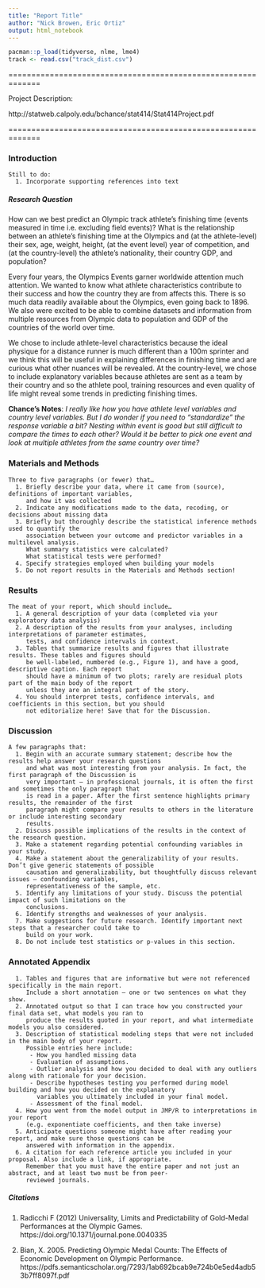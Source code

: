 ```yaml
---
title: "Report Title"
author: "Nick Browen, Eric Ortiz"
output: html_notebook
---
```


```r
pacman::p_load(tidyverse, nlme, lme4)
track <- read.csv("track_dist.csv")
```

=============================================================
  
  Project Description:
  
  http://statweb.calpoly.edu/bchance/stat414/Stat414Project.pdf

=============================================================

### Introduction 

```
Still to do: 
  1. Incorporate supporting references into text
```


##### Research Question
How can we best predict an Olympic track athlete’s finishing time (events measured in time i.e. excluding field events)? What is the relationship between an athlete’s finishing time at the Olympics and (at the athlete-level) their sex, age, weight, height, (at the event level) year of competition, and (at the country-level) the athlete’s nationality, their country GDP, and population?
  
  
  Every four years, the Olympics Events garner worldwide attention much attention. We wanted to know what athlete characteristics contribute to their success and how the country they are from affects this. There is so much data readily available about the Olympics, even going back to 1896. We also were excited to be able to combine datasets and information from multiple resources from Olympic data to population and GDP of the countries of the world over time.  
  
  We chose to include athlete-level characteristics because the ideal physique for a distance runner is much different than a 100m sprinter and we think this will be useful in explaining differences in finishing time and are curious what other nuances will be revealed. At the country-level, we chose to include explanatory variables because athletes are sent as a team by their country and so the athlete pool, training resources and even quality of life might reveal some trends in predicting finishing times.  
  
  **Chance's Notes**: 
  *I really like how you have athlete level variables and country level variables.  But I do wonder if you need to “standardize” the response variable a bit?  Nesting within event is good but still difficult to compare the times to each other?  Would it be better to pick one event and look at multiple athletes from the same country over time?*





### Materials and Methods 
```
Three to five paragraphs (or fewer) that…
  1. Briefly describe your data, where it came from (source), definitions of important variables, 
     and how it was collected
  2. Indicate any modifications made to the data, recoding, or decisions about missing data
  3. Briefly but thoroughly describe the statistical inference methods used to quantify the 
     association between your outcome and predictor variables in a multilevel analysis. 
     What summary statistics were calculated? 
     What statistical tests were performed?
  4. Specify strategies employed when building your models
  5. Do not report results in the Materials and Methods section! 
```



### Results
```
The meat of your report, which should include…
  1. A general description of your data (completed via your exploratory data analysis)
  2. A description of the results from your analyses, including interpretations of parameter estimates, 
     tests, and confidence intervals in context.
  3. Tables that summarize results and figures that illustrate results. These tables and figures should 
     be well-labeled, numbered (e.g., Figure 1), and have a good, descriptive caption. Each report 
     should have a minimum of two plots; rarely are residual plots part of the main body of the report 
     unless they are an integral part of the story.
  4. You should interpret tests, confidence intervals, and coefficients in this section, but you should 
     not editorialize here! Save that for the Discussion. 
```




### Discussion
```
A few paragraphs that:
  1. Begin with an accurate summary statement; describe how the results help answer your research questions 
     and what was most interesting from your analysis. In fact, the first paragraph of the Discussion is 
     very important – in professional journals, it is often the first and sometimes the only paragraph that 
     is read in a paper. After the first sentence highlights primary results, the remainder of the first 
     paragraph might compare your results to others in the literature or include interesting secondary 
     results.
  2. Discuss possible implications of the results in the context of the research question.
  3. Make a statement regarding potential confounding variables in your study.
  4. Make a statement about the generalizability of your results. Don’t give generic statements of possible 
     causation and generalizability, but thoughtfully discuss relevant issues – confounding variables, 
     representativeness of the sample, etc.
  5. Identify any limitations of your study. Discuss the potential impact of such limitations on the 
     conclusions.
  6. Identify strengths and weaknesses of your analysis.
  7. Make suggestions for future research. Identify important next steps that a researcher could take to 
     build on your work.
  8. Do not include test statistics or p-values in this section. 
```


### Annotated Appendix
```
  1. Tables and figures that are informative but were not referenced specifically in the main report. 
     Include a short annotation – one or two sentences on what they show.
  2. Annotated output so that I can trace how you constructed your final data set, what models you ran to 
     produce the results quoted in your report, and what intermediate models you also considered.
  3. Description of statistical modeling steps that were not included in the main body of your report. 
     Possible entries here include:
      - How you handled missing data
      - Evaluation of assumptions.
      - Outlier analysis and how you decided to deal with any outliers along with rationale for your decision.
      - Describe hypotheses testing you performed during model building and how you decided on the explanatory 
        variables you ultimately included in your final model. 
      - Assessment of the final model.
  4. How you went from the model output in JMP/R to interpretations in your report 
     (e.g. exponentiate coefficients, and then take inverse)
  5. Anticipate questions someone might have after reading your report, and make sure those questions can be 
     answered with information in the appendix.
  6. A citation for each reference article you included in your proposal. Also include a link, if appropriate. 
     Remember that you must have the entire paper and not just an abstract, and at least two must be from peer-
     reviewed journals. 
```

##### Citations
1. Radicchi F (2012) Universality, Limits and Predictability of Gold-Medal Performances at the Olympic Games.
  https://doi.org/10.1371/journal.pone.0040335 
   
2. Bian, X. 2005. Predicting Olympic Medal Counts: The Effects of Economic Development on Olympic Performance.
  https://pdfs.semanticscholar.org/7293/1ab692bcab9e724b0e5ed4adb53b7ff8097f.pdf